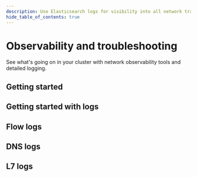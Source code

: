 ```yaml
---
description: Use Elasticsearch logs for visibility into all network traffic with Kubernetes context.
hide_table_of_contents: true
---
```



# Observability and troubleshooting

See what's going on in your cluster with network observability tools and detailed logging.

## Getting started

<DocCardLinkLayout>
  <DocCardLink docId='observability/get-started-cem' />
  <DocCardLink docId='observability/alerts' />
  <DocCardLink docId='observability/kibana' />
  <DocCardLink docId='observability/packetcapture' />
  <DocCardLink docId='observability/visualize-traffic' />
</DocCardLinkLayout>

## Getting started with logs

<DocCardLinkLayout>
  <DocCardLink docId='observability/elastic/overview' />
  <DocCardLink docId='observability/elastic/retention' />
  <DocCardLink docId='observability/elastic/archive-storage' />
  <DocCardLink docId='observability/elastic/overview' />
  <DocCardLink docId='observability/elastic/rbac-elasticsearch' />
  <DocCardLink docId='observability/elastic/bgp' />
  <DocCardLink docId='observability/elastic/audit-overview' />
</DocCardLinkLayout>

## Flow logs

<DocCardLinkLayout>
  <DocCardLink docId='observability/elastic/flow/datatypes' />
  <DocCardLink docId='observability/elastic/flow/filtering' />
  <DocCardLink docId='observability/elastic/flow/aggregation' />
  <DocCardLink docId='observability/elastic/flow/hep' />
  <DocCardLink docId='observability/elastic/flow/processpath' />
  <DocCardLink docId='observability/elastic/flow/tcpstats' />

</DocCardLinkLayout>

## DNS logs

<DocCardLinkLayout>
  <DocCardLink docId='observability/elastic/dns/dns-logs' />
  <DocCardLink docId='observability/elastic/dns/filtering-dns' />
</DocCardLinkLayout>

## L7 logs

<DocCardLinkLayout>
  <DocCardLink docId='observability/elastic/l7/configure' />
  <DocCardLink docId='observability/elastic/l7/datatypes' />
</DocCardLinkLayout>
